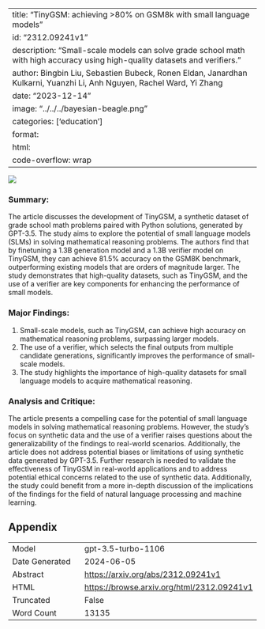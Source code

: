 
---
title: "TinyGSM: achieving >80% on GSM8k with small language models"
id: "2312.09241v1"
description: "Small-scale models can solve grade school math with high accuracy using high-quality datasets and verifiers."
author: Bingbin Liu, Sebastien Bubeck, Ronen Eldan, Janardhan Kulkarni, Yuanzhi Li, Anh Nguyen, Rachel Ward, Yi Zhang
date: "2023-12-14"
image: "../../../bayesian-beagle.png"
categories: ['education']
format:
  html:
    code-overflow: wrap
---

![](../../../bayesian-beagle.png)

### **Summary:**
The article discusses the development of TinyGSM, a synthetic dataset of grade school math problems paired with Python solutions, generated by GPT-3.5. The study aims to explore the potential of small language models (SLMs) in solving mathematical reasoning problems. The authors find that by finetuning a 1.3B generation model and a 1.3B verifier model on TinyGSM, they can achieve 81.5% accuracy on the GSM8K benchmark, outperforming existing models that are orders of magnitude larger. The study demonstrates that high-quality datasets, such as TinyGSM, and the use of a verifier are key components for enhancing the performance of small models.

### **Major Findings:**
1. Small-scale models, such as TinyGSM, can achieve high accuracy on mathematical reasoning problems, surpassing larger models.
2. The use of a verifier, which selects the final outputs from multiple candidate generations, significantly improves the performance of small-scale models.
3. The study highlights the importance of high-quality datasets for small language models to acquire mathematical reasoning.

### **Analysis and Critique:**
The article presents a compelling case for the potential of small language models in solving mathematical reasoning problems. However, the study's focus on synthetic data and the use of a verifier raises questions about the generalizability of the findings to real-world scenarios. Additionally, the article does not address potential biases or limitations of using synthetic data generated by GPT-3.5. Further research is needed to validate the effectiveness of TinyGSM in real-world applications and to address potential ethical concerns related to the use of synthetic data. Additionally, the study could benefit from a more in-depth discussion of the implications of the findings for the field of natural language processing and machine learning.

## Appendix

|          |          |
|----------|----------|
| Model     | gpt-3.5-turbo-1106       |
| Date Generated     | 2024-06-05       |
| Abstract | [https://arxiv.org/abs/2312.09241v1](https://arxiv.org/abs/2312.09241v1)        |
| HTML     | [https://browse.arxiv.org/html/2312.09241v1](https://browse.arxiv.org/html/2312.09241v1)       |
| Truncated       | False       |
| Word Count       | 13135       |